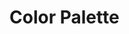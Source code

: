 
<Meta title="Color Palette/Light" />

# Color Palette

<ColorPalette>
  <ColorItem
    title="primary"
    colors={colors.primary}
  />
  <ColorItem
    title="secondary"
    colors={colors.secondary}
  />
  <ColorItem
    title="wrong"
    colors={colors.wrong}
  />
  <ColorItem
    title="attention"
    colors={colors.attention}
  />
  <ColorItem
    title="success"
    colors={colors.success}
  />
  <ColorItem
    title="grayscale"
    colors={colors.grayscale}
  />
  <ColorItem
    title="additional"
    colors={colors.additional}
  />
</ColorPalette>

